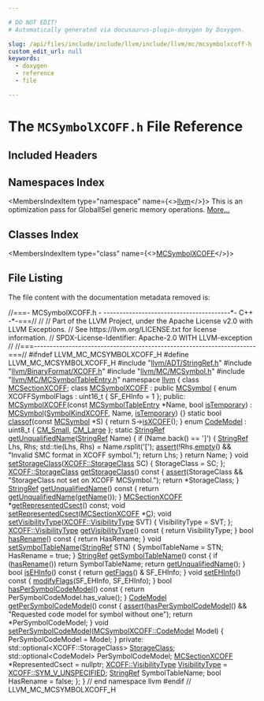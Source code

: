 ```yaml
---

# DO NOT EDIT!
# Automatically generated via docusaurus-plugin-doxygen by Doxygen.

slug: /api/files/include/include/llvm/include/llvm/mc/mcsymbolxcoff-h
custom_edit_url: null
keywords:
  - doxygen
  - reference
  - file

---
```





# The `MCSymbolXCOFF.h` File Reference

<DoxygenPage pluginConfig={pluginConfig}>



## Included Headers

<IncludesList>
<IncludesListItem
  filePath="llvm/ADT/StringRef.h"
  permalink="/docs/api/files/include/include/llvm/include/llvm/adt/stringref-h"
  isLocal="true" />
<IncludesListItem
  filePath="llvm/BinaryFormat/XCOFF.h"
  permalink="/docs/api/files/include/include/llvm/include/llvm/binaryformat/xcoff-h"
  isLocal="true" />
<IncludesListItem
  filePath="llvm/MC/MCSymbol.h"
  permalink="/docs/api/files/include/include/llvm/include/llvm/mc/mcsymbol-h"
  isLocal="true" />
<IncludesListItem
  filePath="llvm/MC/MCSymbolTableEntry.h"
  permalink="/docs/api/files/include/include/llvm/include/llvm/mc/mcsymboltableentry-h"
  isLocal="true" />
</IncludesList>

## Namespaces Index

<MembersIndex>

<MembersIndexItem
  type="namespace"
  name={<><a href="/docs/api/namespaces/llvm">llvm</a></>}>
This is an optimization pass for GlobalISel generic memory operations. <a href="/docs/api/namespaces/llvm/#details">More...</a>
</MembersIndexItem>

</MembersIndex>

## Classes Index

<MembersIndex>

<MembersIndexItem
  type="class"
  name={<><a href="/docs/api/classes/llvm/mcsymbolxcoff">MCSymbolXCOFF</a></>}>
</MembersIndexItem>

</MembersIndex>


## File Listing

The file content with the documentation metadata removed is:

<ProgramListing>

<Link id="l00001" /><CodeLine lineNumber="1"><span class="doxyHighlightComment">//===- MCSymbolXCOFF.h -  ----------------------------------------&#42;- C++ -&#42;-===//</span></CodeLine>
<Link id="l00002" /><CodeLine lineNumber="2"><span class="doxyHighlightComment">//</span></CodeLine>
<Link id="l00003" /><CodeLine lineNumber="3"><span class="doxyHighlightComment">// Part of the LLVM Project, under the Apache License v2.0 with LLVM Exceptions.</span></CodeLine>
<Link id="l00004" /><CodeLine lineNumber="4"><span class="doxyHighlightComment">// See https://llvm.org/LICENSE.txt for license information.</span></CodeLine>
<Link id="l00005" /><CodeLine lineNumber="5"><span class="doxyHighlightComment">// SPDX-License-Identifier: Apache-2.0 WITH LLVM-exception</span></CodeLine>
<Link id="l00006" /><CodeLine lineNumber="6"><span class="doxyHighlightComment">//</span></CodeLine>
<Link id="l00007" /><CodeLine lineNumber="7"><span class="doxyHighlightComment">//===----------------------------------------------------------------------===//</span></CodeLine>
<Link id="l00008" /><CodeLine lineNumber="8"><span class="doxyHighlightPreprocessor">#ifndef LLVM&#95;MC&#95;MCSYMBOLXCOFF&#95;H</span></CodeLine>
<Link id="l00009" /><CodeLine lineNumber="9"><span class="doxyHighlightPreprocessor">#define LLVM&#95;MC&#95;MCSYMBOLXCOFF&#95;H</span></CodeLine>
<Link id="l00010" /><CodeLine lineNumber="10"></CodeLine>
<Link id="l00011" /><CodeLine lineNumber="11"><span class="doxyHighlightPreprocessor">#include &quot;<a href="/docs/api/files/include/include/llvm/include/llvm/adt/stringref-h">llvm/ADT/StringRef.h</a>&quot;</span></CodeLine>
<Link id="l00012" /><CodeLine lineNumber="12"><span class="doxyHighlightPreprocessor">#include &quot;<a href="/docs/api/files/include/include/llvm/include/llvm/binaryformat/xcoff-h">llvm/BinaryFormat/XCOFF.h</a>&quot;</span></CodeLine>
<Link id="l00013" /><CodeLine lineNumber="13"><span class="doxyHighlightPreprocessor">#include &quot;<a href="/docs/api/files/include/include/llvm/include/llvm/mc/mcsymbol-h">llvm/MC/MCSymbol.h</a>&quot;</span></CodeLine>
<Link id="l00014" /><CodeLine lineNumber="14"><span class="doxyHighlightPreprocessor">#include &quot;<a href="/docs/api/files/include/include/llvm/include/llvm/mc/mcsymboltableentry-h">llvm/MC/MCSymbolTableEntry.h</a>&quot;</span></CodeLine>
<Link id="l00015" /><CodeLine lineNumber="15"></CodeLine>
<Link id="l00016" /><CodeLine lineNumber="16"><span class="doxyHighlightKeyword">namespace </span><span class="doxyHighlight"><a href="/docs/api/namespaces/llvm">llvm</a> &#123;</span></CodeLine>
<Link id="l00017" /><CodeLine lineNumber="17"></CodeLine>
<Link id="l00018" /><CodeLine lineNumber="18"><span class="doxyHighlightKeyword">class </span><span class="doxyHighlight"><a href="/docs/api/classes/llvm/mcsectionxcoff">MCSectionXCOFF</a>;</span></CodeLine>
<Link id="l00019" /><CodeLine lineNumber="19"></CodeLine>
<Link id="l00020" /><CodeLine lineNumber="20" lineLink="/docs/api/classes/llvm/mcsymbolxcoff"><span class="doxyHighlightKeyword">class </span><span class="doxyHighlight"><a href="/docs/api/classes/llvm/mcsymbolxcoff/#a2c1a8a60db1ccd5a95705b427ca23733">MCSymbolXCOFF</a> : </span><span class="doxyHighlightKeyword">public</span><span class="doxyHighlight"> <a href="/docs/api/classes/llvm/mcsymbol/#a66a74a9d90f80bcf982d70ab2446862e">MCSymbol</a> &#123;</span></CodeLine>
<Link id="l00021" /><CodeLine lineNumber="21"></CodeLine>
<Link id="l00022" /><CodeLine lineNumber="22"><span class="doxyHighlight">  </span><span class="doxyHighlightKeyword">enum</span><span class="doxyHighlight"> XCOFFSymbolFlags : uint16&#95;t &#123; SF&#95;EHInfo = 1 &#125;;</span></CodeLine>
<Link id="l00023" /><CodeLine lineNumber="23"></CodeLine>
<Link id="l00024" /><CodeLine lineNumber="24"><span class="doxyHighlightKeyword">public</span><span class="doxyHighlight">:</span></CodeLine>
<Link id="l00025" /><CodeLine lineNumber="25" lineLink="/docs/api/classes/llvm/mcsymbolxcoff/#a2c1a8a60db1ccd5a95705b427ca23733"><span class="doxyHighlight">  <a href="/docs/api/classes/llvm/mcsymbolxcoff/#a2c1a8a60db1ccd5a95705b427ca23733">MCSymbolXCOFF</a>(</span><span class="doxyHighlightKeyword">const</span><span class="doxyHighlight"> <a href="/docs/api/namespaces/llvm/#a9f4cf9e4567dcf87070176a271b63e38">MCSymbolTableEntry</a> &#42;Name, </span><span class="doxyHighlightKeywordType">bool</span><span class="doxyHighlight"> <a href="/docs/api/classes/llvm/mcsymbol/#acb1c818c7e94eb25afce63fc2f91c0e2">isTemporary</a>)</span></CodeLine>
<Link id="l00026" /><CodeLine lineNumber="26"><span class="doxyHighlight">      : <a href="/docs/api/classes/llvm/mcsymbol/#a66a74a9d90f80bcf982d70ab2446862e">MCSymbol</a>(<a href="/docs/api/classes/llvm/mcsymbol/#ab8dab642726ffad2a75d9fb7e4ec4291a481f422e7c0ce93801f9be23c44f6fe2">SymbolKindXCOFF</a>, Name, <a href="/docs/api/classes/llvm/mcsymbol/#acb1c818c7e94eb25afce63fc2f91c0e2">isTemporary</a>) &#123;&#125;</span></CodeLine>
<Link id="l00027" /><CodeLine lineNumber="27"></CodeLine>
<Link id="l00028" /><CodeLine lineNumber="28" lineLink="/docs/api/classes/llvm/mcsymbolxcoff/#a08a0eb104e53ad194da0dcc598b63bb2"><span class="doxyHighlight">  </span><span class="doxyHighlightKeyword">static</span><span class="doxyHighlight"> </span><span class="doxyHighlightKeywordType">bool</span><span class="doxyHighlight"> <a href="/docs/api/classes/llvm/mcsymbolxcoff/#a08a0eb104e53ad194da0dcc598b63bb2">classof</a>(</span><span class="doxyHighlightKeyword">const</span><span class="doxyHighlight"> <a href="/docs/api/classes/llvm/mcsymbol/#a66a74a9d90f80bcf982d70ab2446862e">MCSymbol</a> &#42;S) &#123; </span><span class="doxyHighlightKeywordFlow">return</span><span class="doxyHighlight"> S-&gt;<a href="/docs/api/classes/llvm/mcsymbol/#ae7f37b1f48f732756d82ca7a2b2a1beb">isXCOFF</a>(); &#125;</span></CodeLine>
<Link id="l00029" /><CodeLine lineNumber="29"></CodeLine>
<Link id="l00030" /><CodeLine lineNumber="30" lineLink="/docs/api/classes/llvm/mcsymbolxcoff/#a5ef9bbf615c9136516bbdff6b4749a63a70dbe554aa66c75d8d5053a94d9dde5d"><span class="doxyHighlight">  </span><span class="doxyHighlightKeyword">enum</span><span class="doxyHighlight"> <a href="/docs/api/classes/llvm/mcsymbolxcoff/#a5ef9bbf615c9136516bbdff6b4749a63">CodeModel</a> : uint8&#95;t &#123; <a href="/docs/api/classes/llvm/mcsymbolxcoff/#a5ef9bbf615c9136516bbdff6b4749a63a640a76fdf20143530026cdb07f15d055">CM&#95;Small</a>, <a href="/docs/api/classes/llvm/mcsymbolxcoff/#a5ef9bbf615c9136516bbdff6b4749a63a70dbe554aa66c75d8d5053a94d9dde5d">CM&#95;Large</a> &#125;;</span></CodeLine>
<Link id="l00031" /><CodeLine lineNumber="31"></CodeLine>
<Link id="l00032" /><CodeLine lineNumber="32" lineLink="/docs/api/classes/llvm/mcsymbolxcoff/#a6a8c201e99f1acf8f6cdc654093c0a61"><span class="doxyHighlight">  </span><span class="doxyHighlightKeyword">static</span><span class="doxyHighlight"> <a href="/docs/api/classes/llvm/stringref">StringRef</a> <a href="/docs/api/classes/llvm/mcsymbolxcoff/#a6a8c201e99f1acf8f6cdc654093c0a61">getUnqualifiedName</a>(<a href="/docs/api/classes/llvm/stringref">StringRef</a> Name) &#123;</span></CodeLine>
<Link id="l00033" /><CodeLine lineNumber="33"><span class="doxyHighlight">    </span><span class="doxyHighlightKeywordFlow">if</span><span class="doxyHighlight"> (Name.back() == </span><span class="doxyHighlightCharLiteral">&#39;&#93;&#39;</span><span class="doxyHighlight">) &#123;</span></CodeLine>
<Link id="l00034" /><CodeLine lineNumber="34"><span class="doxyHighlight">      <a href="/docs/api/classes/llvm/stringref">StringRef</a> Lhs, Rhs;</span></CodeLine>
<Link id="l00035" /><CodeLine lineNumber="35"><span class="doxyHighlight">      std::tie(Lhs, Rhs) = Name.rsplit(</span><span class="doxyHighlightCharLiteral">&#39;&#91;&#39;</span><span class="doxyHighlight">);</span></CodeLine>
<Link id="l00036" /><CodeLine lineNumber="36"><span class="doxyHighlight">      <a href="/docs/api/files/lib/lib/target/lib/target/amdgpu/silowercontrolflow-cpp/#a4868c5d81c5ccc98c47aeab6244346a0">assert</a>(!Rhs.<a href="/docs/api/classes/llvm/stringref/#a2dc80c585ad5882da8cae7b5968f7e74">empty</a>() &amp;&amp; </span><span class="doxyHighlightStringLiteral">&quot;Invalid SMC format in XCOFF symbol.&quot;</span><span class="doxyHighlight">);</span></CodeLine>
<Link id="l00037" /><CodeLine lineNumber="37"><span class="doxyHighlight">      </span><span class="doxyHighlightKeywordFlow">return</span><span class="doxyHighlight"> Lhs;</span></CodeLine>
<Link id="l00038" /><CodeLine lineNumber="38"><span class="doxyHighlight">    &#125;</span></CodeLine>
<Link id="l00039" /><CodeLine lineNumber="39"><span class="doxyHighlight">    </span><span class="doxyHighlightKeywordFlow">return</span><span class="doxyHighlight"> Name;</span></CodeLine>
<Link id="l00040" /><CodeLine lineNumber="40"><span class="doxyHighlight">  &#125;</span></CodeLine>
<Link id="l00041" /><CodeLine lineNumber="41"></CodeLine>
<Link id="l00042" /><CodeLine lineNumber="42" lineLink="/docs/api/classes/llvm/mcsymbolxcoff/#aba6b554211ae5a568103156c1104155b"><span class="doxyHighlight">  </span><span class="doxyHighlightKeywordType">void</span><span class="doxyHighlight"> <a href="/docs/api/classes/llvm/mcsymbolxcoff/#aba6b554211ae5a568103156c1104155b">setStorageClass</a>(<a href="/docs/api/namespaces/llvm/xcoff/#abcfbfa374a3d08b4ee55f054ceb27a70">XCOFF::StorageClass</a> SC) &#123;</span></CodeLine>
<Link id="l00043" /><CodeLine lineNumber="43"><span class="doxyHighlight">    StorageClass = SC;</span></CodeLine>
<Link id="l00044" /><CodeLine lineNumber="44"><span class="doxyHighlight">  &#125;;</span></CodeLine>
<Link id="l00045" /><CodeLine lineNumber="45"></CodeLine>
<Link id="l00046" /><CodeLine lineNumber="46" lineLink="/docs/api/classes/llvm/mcsymbolxcoff/#a2e7d41d72dd0aeafa71928a5bf76ccd1"><span class="doxyHighlight">  <a href="/docs/api/namespaces/llvm/xcoff/#abcfbfa374a3d08b4ee55f054ceb27a70">XCOFF::StorageClass</a> <a href="/docs/api/classes/llvm/mcsymbolxcoff/#a2e7d41d72dd0aeafa71928a5bf76ccd1">getStorageClass</a>()</span><span class="doxyHighlightKeyword"> const </span><span class="doxyHighlight">&#123;</span></CodeLine>
<Link id="l00047" /><CodeLine lineNumber="47"><span class="doxyHighlight">    <a href="/docs/api/files/lib/lib/target/lib/target/amdgpu/silowercontrolflow-cpp/#a4868c5d81c5ccc98c47aeab6244346a0">assert</a>(StorageClass &amp;&amp; </span><span class="doxyHighlightStringLiteral">&quot;StorageClass not set on XCOFF MCSymbol.&quot;</span><span class="doxyHighlight">);</span></CodeLine>
<Link id="l00048" /><CodeLine lineNumber="48"><span class="doxyHighlight">    </span><span class="doxyHighlightKeywordFlow">return</span><span class="doxyHighlight"> &#42;StorageClass;</span></CodeLine>
<Link id="l00049" /><CodeLine lineNumber="49"><span class="doxyHighlight">  &#125;</span></CodeLine>
<Link id="l00050" /><CodeLine lineNumber="50"></CodeLine>
<Link id="l00051" /><CodeLine lineNumber="51" lineLink="/docs/api/classes/llvm/mcsymbolxcoff/#adcdf9e06b3bfdbe3a419b71ee19fc753"><span class="doxyHighlight">  <a href="/docs/api/classes/llvm/stringref">StringRef</a> <a href="/docs/api/classes/llvm/mcsymbolxcoff/#adcdf9e06b3bfdbe3a419b71ee19fc753">getUnqualifiedName</a>()</span><span class="doxyHighlightKeyword"> const </span><span class="doxyHighlight">&#123; </span><span class="doxyHighlightKeywordFlow">return</span><span class="doxyHighlight"> <a href="/docs/api/classes/llvm/mcsymbolxcoff/#adcdf9e06b3bfdbe3a419b71ee19fc753">getUnqualifiedName</a>(<a href="/docs/api/classes/llvm/mcsymbol/#a57c7b2b9784361914262eeb0a6f0b18d">getName</a>()); &#125;</span></CodeLine>
<Link id="l00052" /><CodeLine lineNumber="52"></CodeLine>
<Link id="l00053" /><CodeLine lineNumber="53"><span class="doxyHighlight">  <a href="/docs/api/classes/llvm/mcsectionxcoff">MCSectionXCOFF</a> &#42;<a href="/docs/api/classes/llvm/mcsymbolxcoff/#afe94030c5621c1bedda2ec43510dac28">getRepresentedCsect</a>() </span><span class="doxyHighlightKeyword">const</span><span class="doxyHighlight">;</span></CodeLine>
<Link id="l00054" /><CodeLine lineNumber="54"></CodeLine>
<Link id="l00055" /><CodeLine lineNumber="55"><span class="doxyHighlight">  </span><span class="doxyHighlightKeywordType">void</span><span class="doxyHighlight"> <a href="/docs/api/classes/llvm/mcsymbolxcoff/#a693e90ee238ffff82ab04868fd031770">setRepresentedCsect</a>(<a href="/docs/api/classes/llvm/mcsectionxcoff">MCSectionXCOFF</a> &#42;<a href="/docs/api/namespaces/llvm/callingconv/#ac6aa1387c4375260e2468eb5a77fdb4cafd841a49aec1539bc88abc8ff9e170fb">C</a>);</span></CodeLine>
<Link id="l00056" /><CodeLine lineNumber="56"></CodeLine>
<Link id="l00057" /><CodeLine lineNumber="57" lineLink="/docs/api/classes/llvm/mcsymbolxcoff/#a37f3dd791789ba757ad8a5d380920bad"><span class="doxyHighlight">  </span><span class="doxyHighlightKeywordType">void</span><span class="doxyHighlight"> <a href="/docs/api/classes/llvm/mcsymbolxcoff/#a37f3dd791789ba757ad8a5d380920bad">setVisibilityType</a>(<a href="/docs/api/namespaces/llvm/xcoff/#a8a4cb520e5c6a7e39926cfe8dae0b73e">XCOFF::VisibilityType</a> SVT) &#123; VisibilityType = SVT; &#125;;</span></CodeLine>
<Link id="l00058" /><CodeLine lineNumber="58"></CodeLine>
<Link id="l00059" /><CodeLine lineNumber="59" lineLink="/docs/api/classes/llvm/mcsymbolxcoff/#a056f7790e0ee8bf43c57ee8119b90d95"><span class="doxyHighlight">  <a href="/docs/api/namespaces/llvm/xcoff/#a8a4cb520e5c6a7e39926cfe8dae0b73e">XCOFF::VisibilityType</a> <a href="/docs/api/classes/llvm/mcsymbolxcoff/#a056f7790e0ee8bf43c57ee8119b90d95">getVisibilityType</a>()</span><span class="doxyHighlightKeyword"> const </span><span class="doxyHighlight">&#123; </span><span class="doxyHighlightKeywordFlow">return</span><span class="doxyHighlight"> VisibilityType; &#125;</span></CodeLine>
<Link id="l00060" /><CodeLine lineNumber="60"></CodeLine>
<Link id="l00061" /><CodeLine lineNumber="61" lineLink="/docs/api/classes/llvm/mcsymbolxcoff/#a37e316bff70880cf511b6790ab29ad1d"><span class="doxyHighlight">  </span><span class="doxyHighlightKeywordType">bool</span><span class="doxyHighlight"> <a href="/docs/api/classes/llvm/mcsymbolxcoff/#a37e316bff70880cf511b6790ab29ad1d">hasRename</a>()</span><span class="doxyHighlightKeyword"> const </span><span class="doxyHighlight">&#123; </span><span class="doxyHighlightKeywordFlow">return</span><span class="doxyHighlight"> HasRename; &#125;</span></CodeLine>
<Link id="l00062" /><CodeLine lineNumber="62"></CodeLine>
<Link id="l00063" /><CodeLine lineNumber="63" lineLink="/docs/api/classes/llvm/mcsymbolxcoff/#a6f00cb351329db16b28f1667020615f4"><span class="doxyHighlight">  </span><span class="doxyHighlightKeywordType">void</span><span class="doxyHighlight"> <a href="/docs/api/classes/llvm/mcsymbolxcoff/#a6f00cb351329db16b28f1667020615f4">setSymbolTableName</a>(<a href="/docs/api/classes/llvm/stringref">StringRef</a> STN) &#123;</span></CodeLine>
<Link id="l00064" /><CodeLine lineNumber="64"><span class="doxyHighlight">    SymbolTableName = STN;</span></CodeLine>
<Link id="l00065" /><CodeLine lineNumber="65"><span class="doxyHighlight">    HasRename = </span><span class="doxyHighlightKeyword">true</span><span class="doxyHighlight">;</span></CodeLine>
<Link id="l00066" /><CodeLine lineNumber="66"><span class="doxyHighlight">  &#125;</span></CodeLine>
<Link id="l00067" /><CodeLine lineNumber="67"></CodeLine>
<Link id="l00068" /><CodeLine lineNumber="68" lineLink="/docs/api/classes/llvm/mcsymbolxcoff/#a29896ac9b731b80cfb021fb432b73d7d"><span class="doxyHighlight">  <a href="/docs/api/classes/llvm/stringref">StringRef</a> <a href="/docs/api/classes/llvm/mcsymbolxcoff/#a29896ac9b731b80cfb021fb432b73d7d">getSymbolTableName</a>()</span><span class="doxyHighlightKeyword"> const </span><span class="doxyHighlight">&#123;</span></CodeLine>
<Link id="l00069" /><CodeLine lineNumber="69"><span class="doxyHighlight">    </span><span class="doxyHighlightKeywordFlow">if</span><span class="doxyHighlight"> (<a href="/docs/api/classes/llvm/mcsymbolxcoff/#a37e316bff70880cf511b6790ab29ad1d">hasRename</a>())</span></CodeLine>
<Link id="l00070" /><CodeLine lineNumber="70"><span class="doxyHighlight">      </span><span class="doxyHighlightKeywordFlow">return</span><span class="doxyHighlight"> SymbolTableName;</span></CodeLine>
<Link id="l00071" /><CodeLine lineNumber="71"><span class="doxyHighlight">    </span><span class="doxyHighlightKeywordFlow">return</span><span class="doxyHighlight"> <a href="/docs/api/classes/llvm/mcsymbolxcoff/#adcdf9e06b3bfdbe3a419b71ee19fc753">getUnqualifiedName</a>();</span></CodeLine>
<Link id="l00072" /><CodeLine lineNumber="72"><span class="doxyHighlight">  &#125;</span></CodeLine>
<Link id="l00073" /><CodeLine lineNumber="73"></CodeLine>
<Link id="l00074" /><CodeLine lineNumber="74" lineLink="/docs/api/classes/llvm/mcsymbolxcoff/#a6397be1a70c3c747af829c3d590e329d"><span class="doxyHighlight">  </span><span class="doxyHighlightKeywordType">bool</span><span class="doxyHighlight"> <a href="/docs/api/classes/llvm/mcsymbolxcoff/#a6397be1a70c3c747af829c3d590e329d">isEHInfo</a>()</span><span class="doxyHighlightKeyword"> const </span><span class="doxyHighlight">&#123; </span><span class="doxyHighlightKeywordFlow">return</span><span class="doxyHighlight"> <a href="/docs/api/classes/llvm/mcsymbol/#a712cacf1731d527651876ac16e90cad0">getFlags</a>() &amp; SF&#95;EHInfo; &#125;</span></CodeLine>
<Link id="l00075" /><CodeLine lineNumber="75"></CodeLine>
<Link id="l00076" /><CodeLine lineNumber="76" lineLink="/docs/api/classes/llvm/mcsymbolxcoff/#a49f40a63f3dc40a07df172bebf7eb98c"><span class="doxyHighlight">  </span><span class="doxyHighlightKeywordType">void</span><span class="doxyHighlight"> <a href="/docs/api/classes/llvm/mcsymbolxcoff/#a49f40a63f3dc40a07df172bebf7eb98c">setEHInfo</a>()</span><span class="doxyHighlightKeyword"> const </span><span class="doxyHighlight">&#123; <a href="/docs/api/classes/llvm/mcsymbol/#a4f740178324a11d838ee335b2986d6eb">modifyFlags</a>(SF&#95;EHInfo, SF&#95;EHInfo); &#125;</span></CodeLine>
<Link id="l00077" /><CodeLine lineNumber="77"></CodeLine>
<Link id="l00078" /><CodeLine lineNumber="78" lineLink="/docs/api/classes/llvm/mcsymbolxcoff/#a3010d5888201be4274e1b80d16eb77f4"><span class="doxyHighlight">  </span><span class="doxyHighlightKeywordType">bool</span><span class="doxyHighlight"> <a href="/docs/api/classes/llvm/mcsymbolxcoff/#a3010d5888201be4274e1b80d16eb77f4">hasPerSymbolCodeModel</a>()</span><span class="doxyHighlightKeyword"> const </span><span class="doxyHighlight">&#123; </span><span class="doxyHighlightKeywordFlow">return</span><span class="doxyHighlight"> PerSymbolCodeModel.has&#95;value(); &#125;</span></CodeLine>
<Link id="l00079" /><CodeLine lineNumber="79"></CodeLine>
<Link id="l00080" /><CodeLine lineNumber="80" lineLink="/docs/api/classes/llvm/mcsymbolxcoff/#a4d630f0a9c4b8acf156da5c42f0d3cf7"><span class="doxyHighlight">  <a href="/docs/api/classes/llvm/mcsymbolxcoff/#a5ef9bbf615c9136516bbdff6b4749a63">CodeModel</a> <a href="/docs/api/classes/llvm/mcsymbolxcoff/#a4d630f0a9c4b8acf156da5c42f0d3cf7">getPerSymbolCodeModel</a>()</span><span class="doxyHighlightKeyword"> const </span><span class="doxyHighlight">&#123;</span></CodeLine>
<Link id="l00081" /><CodeLine lineNumber="81"><span class="doxyHighlight">    <a href="/docs/api/files/lib/lib/target/lib/target/amdgpu/silowercontrolflow-cpp/#a4868c5d81c5ccc98c47aeab6244346a0">assert</a>(<a href="/docs/api/classes/llvm/mcsymbolxcoff/#a3010d5888201be4274e1b80d16eb77f4">hasPerSymbolCodeModel</a>() &amp;&amp;</span></CodeLine>
<Link id="l00082" /><CodeLine lineNumber="82"><span class="doxyHighlight">           </span><span class="doxyHighlightStringLiteral">&quot;Requested code model for symbol without one&quot;</span><span class="doxyHighlight">);</span></CodeLine>
<Link id="l00083" /><CodeLine lineNumber="83"><span class="doxyHighlight">    </span><span class="doxyHighlightKeywordFlow">return</span><span class="doxyHighlight"> &#42;PerSymbolCodeModel;</span></CodeLine>
<Link id="l00084" /><CodeLine lineNumber="84"><span class="doxyHighlight">  &#125;</span></CodeLine>
<Link id="l00085" /><CodeLine lineNumber="85"></CodeLine>
<Link id="l00086" /><CodeLine lineNumber="86" lineLink="/docs/api/classes/llvm/mcsymbolxcoff/#a8a3475f9c6a708f0f5b9a3fd41d2b655"><span class="doxyHighlight">  </span><span class="doxyHighlightKeywordType">void</span><span class="doxyHighlight"> <a href="/docs/api/classes/llvm/mcsymbolxcoff/#a8a3475f9c6a708f0f5b9a3fd41d2b655">setPerSymbolCodeModel</a>(<a href="/docs/api/classes/llvm/mcsymbolxcoff/#a5ef9bbf615c9136516bbdff6b4749a63">MCSymbolXCOFF::CodeModel</a> Model) &#123;</span></CodeLine>
<Link id="l00087" /><CodeLine lineNumber="87"><span class="doxyHighlight">    PerSymbolCodeModel = Model;</span></CodeLine>
<Link id="l00088" /><CodeLine lineNumber="88"><span class="doxyHighlight">  &#125;</span></CodeLine>
<Link id="l00089" /><CodeLine lineNumber="89"></CodeLine>
<Link id="l00090" /><CodeLine lineNumber="90"><span class="doxyHighlightKeyword">private</span><span class="doxyHighlight">:</span></CodeLine>
<Link id="l00091" /><CodeLine lineNumber="91"><span class="doxyHighlight">  std::optional&lt;XCOFF::StorageClass&gt; <a href="/docs/api/namespaces/llvm/xcoff/#abcfbfa374a3d08b4ee55f054ceb27a70">StorageClass</a>;</span></CodeLine>
<Link id="l00092" /><CodeLine lineNumber="92"><span class="doxyHighlight">  std::optional&lt;CodeModel&gt; PerSymbolCodeModel;</span></CodeLine>
<Link id="l00093" /><CodeLine lineNumber="93"></CodeLine>
<Link id="l00094" /><CodeLine lineNumber="94"><span class="doxyHighlight">  <a href="/docs/api/classes/llvm/mcsectionxcoff">MCSectionXCOFF</a> &#42;RepresentedCsect = </span><span class="doxyHighlightKeyword">nullptr</span><span class="doxyHighlight">;</span></CodeLine>
<Link id="l00095" /><CodeLine lineNumber="95"><span class="doxyHighlight">  <a href="/docs/api/namespaces/llvm/xcoff/#a8a4cb520e5c6a7e39926cfe8dae0b73e">XCOFF::VisibilityType</a> <a href="/docs/api/namespaces/llvm/xcoff/#a8a4cb520e5c6a7e39926cfe8dae0b73e">VisibilityType</a> = <a href="/docs/api/namespaces/llvm/xcoff/#a8a4cb520e5c6a7e39926cfe8dae0b73ead0a12244f2c9383cf63c7e8ced746bdd">XCOFF::SYM&#95;V&#95;UNSPECIFIED</a>;</span></CodeLine>
<Link id="l00096" /><CodeLine lineNumber="96"><span class="doxyHighlight">  <a href="/docs/api/classes/llvm/stringref">StringRef</a> SymbolTableName;</span></CodeLine>
<Link id="l00097" /><CodeLine lineNumber="97"><span class="doxyHighlight">  </span><span class="doxyHighlightKeywordType">bool</span><span class="doxyHighlight"> HasRename = </span><span class="doxyHighlightKeyword">false</span><span class="doxyHighlight">;</span></CodeLine>
<Link id="l00098" /><CodeLine lineNumber="98"><span class="doxyHighlight">&#125;;</span></CodeLine>
<Link id="l00099" /><CodeLine lineNumber="99"></CodeLine>
<Link id="l00100" /><CodeLine lineNumber="100"><span class="doxyHighlight">&#125; </span><span class="doxyHighlightComment">// end namespace llvm</span></CodeLine>
<Link id="l00101" /><CodeLine lineNumber="101"></CodeLine>
<Link id="l00102" /><CodeLine lineNumber="102"><span class="doxyHighlightPreprocessor">#endif </span><span class="doxyHighlightComment">// LLVM&#95;MC&#95;MCSYMBOLXCOFF&#95;H</span></CodeLine>

</ProgramListing>


</DoxygenPage>
